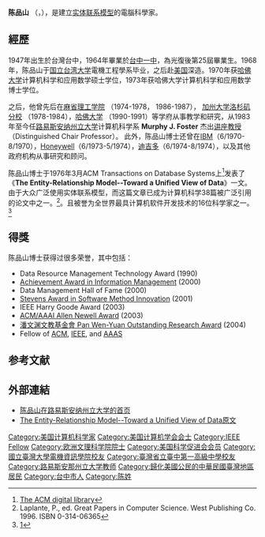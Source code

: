 {{expand english}}

'''陈品山''' （{{lang-en|Peter Pin-Shan Chen}}，{{bd|1947年|1月3日}}），是建立[[实体联系模型|实体联系模型]]的電腦科學家。

== 經歷 ==
1947年出生於台灣台中，1964年畢業於[[台中一中|台中一中]]，為光復後第25屆畢業生。1968年，陈品山于[[国立台湾大学|国立台湾大学]]電機工程學系毕业，之后赴[[美国|美国]]深造。1970年获[[哈佛大学|哈佛大学]]计算机科学和应用数学硕士学位，1973年获哈佛大学计算机科学和应用数学博士学位。

之后，他曾先后在[[麻省理工学院|麻省理工学院]] （1974-1978， 1986-1987）， [[加州大学洛杉矶分校|加州大学洛杉矶分校]] （1978-1984），[[哈佛大学|哈佛大学]] （1990-1991）等学府从事教学和研究，从1983年至今任[http://www.lsu.edu/ 路易斯安纳州立大学]计算机科学系 '''Murphy J. Foster''' 杰出[[讲座教授|讲座教授]] （Distinguished Chair Professor）。 此外，陈品山博士还曾在[[IBM|IBM]]（6/1970-8/1970），[[Honeywell|Honeywell]]（6/1973-5/1974），[[迪吉多|迪吉多]]（6/1974-8/1974），以及其他政府机构从事研究和顾问。

陈品山博士于1976年3月ACM Transactions on Database Systems上<ref name="">[http://portal.acm.org/citation.cfm?id=320440&coll=ACM&dl=ACM&CFID=41048952&CFTOKEN=52848568 The ACM digital library]</ref>发表了《'''The Entity-Relationship Model--Toward a Unified View of Data'''》一文。由于大众广泛使用实体联系模型，而这篇文章已成为计算机科学38篇被广泛引用的论文中之一。<ref>Laplante, P., ed. Great Papers in Computer Science. West Publishing Co. 1996. ISBN 0-314-06365</ref>。且被誉为全世界最具计算机软件开发技术的16位科学家之一。<ref>[http://www.amazon.com/Software-Pioneers-Manfred-Broy/dp/3540430814]</ref>

== 得獎 ==
陈品山博士获得过很多荣誉，其中包括：
* Data Resource Management Technology Award (1990)
* [http://www.dama.org/public/pages/index.cfm?pageid=486 Achievement Award in Information Management]{{dead link|date=2018年5月 |bot=InternetArchiveBot |fix-attempted=yes }} (2000)
* Data Management Hall of Fame (2000)
* [https://web.archive.org/web/20070928180043/http://reengineer.org/stevens/32.html Stevens Award in Software Method Innovation] (2001) 
* IEEE Harry Goode Award (2003)
* [https://web.archive.org/web/20061130160627/http://www.acm.org/announcements/newell_2002.html ACM/AAAI Allen Newell Award] (2003)
* [https://web.archive.org/web/20111219150053/http://w3.itri.org.tw/pan/PageNav.aspx?PageId=24#2004 潘文渊文教基金會 Pan Wen-Yuan Outstanding Research Award] (2004)
* Fellow of [[美国计算机协会|ACM]], [[IEEE|IEEE]], and [http://www.aaas.org/ AAAS] 

== 参考文献 ==
{{Reflist}}

== 外部連結 ==
* [http://bit.csc.lsu.edu/~chen/chen.html 陈品山在路易斯安纳州立大学的首页]
* [https://web.archive.org/web/20120915192439/http://csc.lsu.edu/news/erd.pdf The Entity-Relationship Model--Toward a Unified View of Data原文]

{{Authority control}}
{{DEFAULTSORT:C}}
[[Category:美国计算机科学家|Category:美国计算机科学家]]
[[Category:美国计算机学会会士|Category:美国计算机学会会士]]
[[Category:IEEE_Fellow|Category:IEEE Fellow]]
[[Category:欧洲文理科学院院士|Category:欧洲文理科学院院士]]
[[Category:美国科学促进会会员|Category:美国科学促进会会员]]
[[Category:國立臺灣大學電機資訊學院校友|Category:國立臺灣大學電機資訊學院校友]]
[[Category:臺灣省立臺中第一高級中學校友|Category:臺灣省立臺中第一高級中學校友]]
[[Category:路易斯安那州立大学教师|Category:路易斯安那州立大学教师]]
[[Category:歸化美國公民的中華民國臺灣地區居民|Category:歸化美國公民的中華民國臺灣地區居民]]
[[Category:台中市人|Category:台中市人]]
[[Category:陈姓|Category:陈姓]]